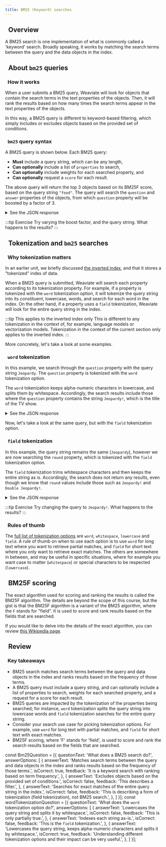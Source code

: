 ```yaml
---
title: BM25 (Keyword) searches
---
```




[//]: # (<img src={imageUrl} alt="Image alt" width="75%"/>)

## <i class="fa-solid fa-square-chevron-right"></i>&nbsp;&nbsp;Overview

A BM25 search is one implementation of what is commonly called a 'keyword' search. Broadly speaking, it works by matching the search terms between the query and the data objects in the index.

## <i class="fa-solid fa-square-chevron-right"></i>&nbsp;&nbsp;About `bm25` queries

### <i class="fa-solid fa-chalkboard"></i>&nbsp;&nbsp;How it works

When a user submits a BM25 query, Weaviate will look for objects that contain the search terms in the text properties of the objects. Then, it will rank the results based on how many times the search terms appear in the text properties of the objects.

In this way, a BM25 query is different to keyword-based filtering, which simply includes or excludes objects based on the provided set of conditions.

### <i class="fa-solid fa-code"></i>&nbsp;&nbsp;`bm25` query syntax

A BM25 query is shown below. Each BM25 query:

- **Must** include a query string, which can be any length,
- **Can optionally** include a list of `properties` to search,
- **Can optionally** include weights for each searched property, and
- **Can optionally** request a `score` for each result.

<Tabs groupId="languages">
<TabItem value="py" label="Python">
<FilteredTextBlock
  text={PythonCodeExample}
  startMarker="# GenericBM25Query"
  endMarker="# END GenericBM25Query"
  language="py"
/>
</TabItem>
</Tabs>

The above query will return the top 3 objects based on its BM25F score, based on the query string `"food"`. The query will search the `question` and `answer` properties of the objects, from which `question` property will be boosted by a factor of 3.

<details>
  <summary><i class="fa-solid fa-radar"></i> See the JSON response</summary>

<FilteredTextBlock
  text={PythonCodeExample}
  startMarker="# Expected GenericBM25Query results"
  endMarker="# END Expected GenericBM25Query results"
  language="py"
/>

</details>

:::tip Exercise
Try varying the boost factor, and the query string. What happens to the results?
:::

## <i class="fa-solid fa-square-chevron-right"></i>&nbsp;&nbsp;Tokenization and `bm25` searches

### <i class="fa-solid fa-chalkboard"></i>&nbsp;&nbsp;Why tokenization matters

In an earlier unit, we briefly discussed [the inverted index](../103_schema_and_imports/10_data_structure.mdx#inverted-index), and that it stores a "tokenized" index of data.

When a BM25 query is submitted, Weaviate will search each property according to its tokenization property. For example, if a property is tokenized with the `word` tokenization option, it will tokenize the query string into its constituent, lowercase, words, and search for each word in the index. On the other hand, if a property uses a `field` tokenization, Weaviate will look for the entire query string in the index.

:::tip This applies to the inverted index only
This is different to any tokenization in the context of, for example, language models or vectorization models. Tokenization in the context of the current section only applies to the inverted index.
:::

More concretely, let's take a look at some examples.

### <i class="fa-solid fa-code"></i>&nbsp;&nbsp;`word` tokenization

In this example, we search through the `question` property with the query string `Jeopardy`. The `question` property is tokenized with the `word` tokenization option.

<Tabs groupId="languages">
<TabItem value="py" label="Python">
<FilteredTextBlock
  text={PythonCodeExample}
  startMarker="# BM25WithWordTokenization"
  endMarker="# END BM25WithWordTokenization"
  language="py"
/>
</TabItem>
</Tabs>

The `word` tokenization keeps alpha-numeric characters in lowercase, and splits them by whitespace. Accordingly, the search results include those where the `question` property contains the string `Jeopardy!`, which is the title of the TV show.

<details>
  <summary><i class="fa-solid fa-radar"></i> See the JSON response</summary>

<FilteredTextBlock
  text={PythonCodeExample}
  startMarker="# Expected BM25WithWordTokenization results"
  endMarker="# END Expected BM25WithWordTokenization results"
  language="py"
/>

</details>

Now, let's take a look at the same query, but with the `field` tokenization option.

### <i class="fa-solid fa-code"></i>&nbsp;&nbsp;`field` tokenization

In this example, the query string remains the same (`Jeopardy`), however we are now searching the `round` property, which is tokenized with the `field` tokenization option.

<Tabs groupId="languages">
<TabItem value="py" label="Python">
<FilteredTextBlock
  text={PythonCodeExample}
  startMarker="# BM25WithFieldTokenization"
  endMarker="# END BM25WithFieldTokenization"
  language="py"
/>
</TabItem>
</Tabs>

The `field` tokenization trims whitespace characters and then keeps the entire string as is. Accordingly, the search does not return any results, even though we know that `round` values include those such as `Jeopardy!` and `Double Jeopardy!`.

<details>
  <summary><i class="fa-solid fa-radar"></i> See the JSON response</summary>

<FilteredTextBlock
  text={PythonCodeExample}
  startMarker="# Expected BM25WithFieldTokenization results"
  endMarker="# END Expected BM25WithFieldTokenization results"
  language="py"
/>

</details>

:::tip Exercise
Try changing the query to `Jeopardy!`. What happens to the results?
:::

### <i class="fa-solid fa-chalkboard"></i>&nbsp;&nbsp;Rules of thumb

The [full list of tokenization options](/developers/weaviate/config-refs/schema/index.md#property-tokenization) are `word`, `whitespace`, `lowercase` and `field`. A rule of thumb on when to use each option is to use `word` for long text where you want to retrieve partial matches, and `field` for short text where you only want to retrieve exact matches. The others are somewhere in between, and may be useful in specific situations, where for example you want case to matter (`whitespace`) or special characters to be respected (`lowercase`).

## <i class="fa-solid fa-square-chevron-right"></i>&nbsp;&nbsp;BM25F scoring

The exact algorithm used for scoring and ranking the results is called the BM25F algorithm. The details are beyond the scope of this course, but the gist is that the BM25F algorithm is a variant of the BM25 algorithm, where the `F` stands for "field". It is used to score and rank results based on the fields that are searched.

If you would like to delve into the details of the exact algorithm, you can review [this Wikipedia page](https://en.wikipedia.org/wiki/Okapi_BM25#Modifications).

## <i class="fa-solid fa-square-chevron-right"></i>&nbsp;&nbsp;Review

<Quiz questions={Bm25Question} />

<Quiz questions={wordTokenizationQuestion} />

### <i class="fa-solid fa-lightbulb-on"></i>&nbsp;&nbsp;Key takeaways

- BM25 search matches search terms between the query and data objects in the index and ranks results based on the frequency of those terms.
- A BM25 query must include a query string, and can optionally include a list of properties to search, weights for each searched property, and a request for a score for each result.
- BM25 queries are impacted by the tokenization of the properties being searched; for instance, `word` tokenization splits the query string into lowercase words and `field` tokenization searches for the entire query string.
- Consider your search use case for picking tokenization options. For example, use `word` for long text with partial matches, and `field` for short text with exact matches.
- BM25F scoring, where 'F' stands for 'field', is used to score and rank the search results based on the fields that are searched.


<GiscusDocComment />

const Bm25Question = [{
  questionText: 'What does a BM25 search do?',
  answerOptions: [
    {
      answerText: 'Matches search terms between the query and data objects in the index and ranks results based on the frequency of those terms.',
      isCorrect: true,
      feedback: 'It is a keyword search with ranking based on term frequency.',
    },
    {
      answerText: 'Excludes objects based on the provided set of conditions.',
      isCorrect: false,
      feedback: 'This describes a filter.',
    },
    {
      answerText: 'Searches for exact matches of the entire query string in the index.',
      isCorrect: false,
      feedback: 'This is describing a form of tokenization (field tokenization), not BM25 search.',
    },
  ]
}];
const wordTokenizationQuestion = [{
  questionText: 'What does the `word` tokenization option do?',
  answerOptions: [
    {
      answerText: 'Lowercases the query string and splits it by whitespace.',
      isCorrect: false,
      feedback: 'This is only partially true.',
    },
    {
      answerText: 'Indexes each string as-is.',
      isCorrect: false,
      feedback: 'This is the `field` tokenization.',
    },
    {
      answerText: 'Lowercases the query string, keeps alpha-numeric characters and splits it by whitespace.',
      isCorrect: true,
      feedback: 'Understanding different tokenization options and their impact can be very useful.',
    },
  ]
}];
